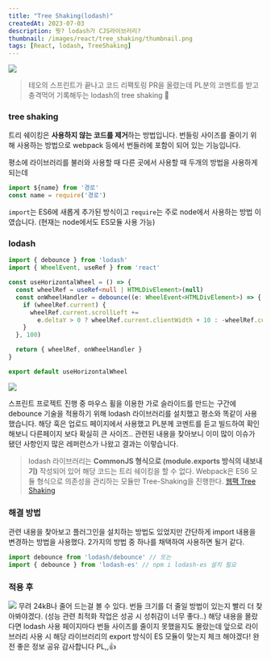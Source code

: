 ```yaml
---
title: "Tree Shaking(lodash)"
createdAt: 2023-07-03
description: 뭣? lodash가 CJS라이브러리?
thumbnail: /images/react/tree_shaking/thumbnail.png
tags: [React, lodash, TreeShaking]
---
```


![](/images/react/tree_shaking/1.png)
> 테오의 스프린트가 끝나고 코드 리팩토링 PR을 올렸는데 PL분의 코멘트를 받고 충격먹어 기록해두는 lodash의 tree shaking 🦊

### tree shaking
트리 쉐이킹은 **사용하지 않는 코드를 제거**하는 방법입니다. 번들링 사이즈를 줄이기 위해 사용하는 방법으로 webpack 등에서 번들러에 포함이 되어 있는 기능입니다.

평소에 라이브러리를 불러와 사용할 때 다른 곳에서 사용할 때 두개의 방법을 사용하게 되는데

```ts showLineNumbers
import ${name} from '경로'
const name = require('경로')
``` 

`import`는 ES6에 새롭게 추가된 방식이고 `require`는 주로 node에서 사용하는 방법 이였습니다. (현재는 node에서도 ES모듈 사용 가능)

### lodash

```ts showLineNumbers
import { debounce } from 'lodash'
import { WheelEvent, useRef } from 'react'

const useHorizontalWheel = () => {
  const wheelRef = useRef<null | HTMLDivElement>(null)
  const onWheelHandler = debounce((e: WheelEvent<HTMLDivElement>) => {
    if (wheelRef.current) {
      wheelRef.current.scrollLeft +=
        e.deltaY > 0 ? wheelRef.current.clientWidth + 10 : -wheelRef.current.clientWidth + -10
    }
  }, 100)

  return { wheelRef, onWheelHandler }
}

export default useHorizontalWheel
```

![](/images/react/tree_shaking/2.png)


스프린트 프로젝트 진행 중 마우스 휠을 이용한 가로 슬라이드를 만드는 구간에 debounce 기술을 적용하기 위해 lodash 라이브러리를 설치했고 평소와 똑같이 사용했습니다. 해당 훅은 업로드 페이지에서 사용했고 PL분께 코멘트를 듣고 빌드하여 확인해보니 다른페이지 보다 확실히 큰 사이즈.. 관련된 내용을 찾아보니 이미 많이 이슈가 됐던 사항인지 많은 레퍼런스가 나왔고 결과는 이렇습니다.
> lodash 라이브러리는 **CommonJS 형식으로 (module.exports 방식의 내보내기)** 작성되어 있어 해당 코드는 트리 쉐이킹을 할 수 없다. Webpack은 ES6 모듈 형식으로 의존성을 관리하는 모듈만 Tree-Shaking을 진행한다. [웹팩 Tree Shaking](https://webpack.kr/guides/tree-shaking/)

### 해결 방법
관련 내용을 찾아보고 플러그인을 설치하는 방법도 있었지만 간단하게 import 내용을 변경하는 방법을 사용했다. 2가지의 방법 중 하나를 채택하여 사용하면 될거 같다.
```ts showLineNumbers
import debounce from 'lodash/debounce' // 또는
import { debounce } from 'lodash-es' // npm i lodash-es 설치 필요
```
### 적용 후
![](images/react/tree_shaking/3.png) 무려 24kB나 줄어 드는걸 볼 수 있다. 번들 크기를 더 줄일 방법이  있는지 빨리 더 찾아봐야겠다. (성능 관련 최적화 작업은 성공 시 성취감이 너무 좋다..)
해당 내용을 몰랐다면 lodash 사용 페이지마다 번들 사이즈를 줄이지 못했을지도 몰랐는데 앞으로 라이브러리 사용 시 해당 라이브러리의 export 방식이 ES 모듈이 맞는지 체크 해야겠다! 완전 좋은 정보 공유 감사합니다 PL,,👍